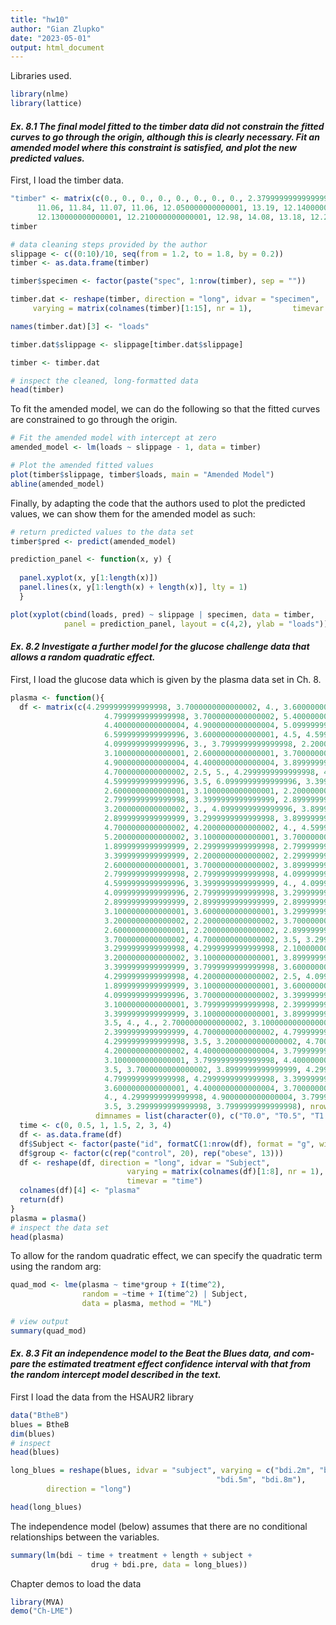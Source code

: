 ```yaml
---
title: "hw10"
author: "Gian Zlupko"
date: "2023-05-01"
output: html_document
---
```


Libraries used. 
```r
library(nlme) 
library(lattice) 
```


#### *Ex. 8.1 The final model fitted to the timber data did not constrain the fitted curves to go through the origin, although this is clearly necessary. Fit an amended model where this constraint is satisfied, and plot the new predicted values.*

First, I load the timber data. 

```r
"timber" <- matrix(c(0., 0., 0., 0., 0., 0., 0., 0., 2.3799999999999999, 2.6899999999999999, 2.8500000000000001, 2.46, 2.9700000000000002, 3.96, 3.1699999999999999, 3.3599999999999999, 4.3399999999999999, 4.75, 4.8899999999999997, 4.2800000000000002, 4.6799999999999997, 6.46, 5.3300000000000001, 5.4500000000000002, 6.6399999999999997, 7.04, 6.6100000000000003, 5.8799999999999999, 6.6600000000000001, 8.1400000000000006,  7.1399999999999997, 7.0800000000000001, 8.0500000000000007, 9.1999999999999993, 8.0899999999999999,      7.4299999999999997, 8.1099999999999994, 9.3499999999999996, 8.2899999999999991, 8.3200000000000003,      9.7799999999999994, 10.94, 9.7200000000000006, 8.3200000000000003, 9.6400000000000006, 10.720000000000001,   9.8599999999999994, 9.9100000000000001, 10.970000000000001, 12.23, 11.029999999999999, 9.9199999999999999,
      11.06, 11.84, 11.07, 11.06, 12.050000000000001, 13.19, 12.140000000000001, 11.1, 12.25, 12.85,
      12.130000000000001, 12.210000000000001, 12.98, 14.08, 13.18, 12.23, 13.35, 13.83, 13.15, 13.16, 13.94,       14.66, 14.119999999999999, 13.24, 14.539999999999999, 14.85, 14.09, 14.050000000000001, 14.74,       15.369999999999999, 15.09, 14.19, 15.529999999999999, 15.789999999999999, 15.109999999999999,       14.960000000000001, 16.129999999999999, 16.890000000000001, 16.68, 16.07, 17.379999999999999,       17.390000000000001, 16.690000000000001, 16.239999999999998, 17.98, 17.780000000000001, 17.940000000000001,      17.43, 18.760000000000002, 18.440000000000001, 17.690000000000001, 17.34, 19.52, 18.41, 18.219999999999999,      18.359999999999999, 19.809999999999999, 19.460000000000001, 18.710000000000001, 18.23, 19.969999999999999,    18.969999999999999, 19.399999999999999, 18.93, 20.620000000000001, 20.050000000000001, 19.539999999999999,   18.870000000000001), nrow = 8, ncol = 15)
timber
```

```r
# data cleaning steps provided by the author 
slippage <- c((0:10)/10, seq(from = 1.2, to = 1.8, by = 0.2))
timber <- as.data.frame(timber)

timber$specimen <- factor(paste("spec", 1:nrow(timber), sep = ""))

timber.dat <- reshape(timber, direction = "long", idvar = "specimen",
     varying = matrix(colnames(timber)[1:15], nr = 1),         timevar = "slippage")

names(timber.dat)[3] <- "loads"

timber.dat$slippage <- slippage[timber.dat$slippage]

timber <- timber.dat

# inspect the cleaned, long-formatted data 
head(timber) 
```


To fit the amended model, we can do the following so that the fitted curves are constrained to go through the origin. 
```r
# Fit the amended model with intercept at zero
amended_model <- lm(loads ~ slippage - 1, data = timber)

# Plot the amended fitted values
plot(timber$slippage, timber$loads, main = "Amended Model")
abline(amended_model)
```



Finally, by adapting the code that the authors used to plot the predicted values, we can show them for the amended model as such: 

```r
# return predicted values to the data set
timber$pred <- predict(amended_model) 

prediction_panel <- function(x, y) { 
  
  panel.xyplot(x, y[1:length(x)])
  panel.lines(x, y[1:length(x) + length(x)], lty = 1)
  }

plot(xyplot(cbind(loads, pred) ~ slippage | specimen, data = timber, 
            panel = prediction_panel, layout = c(4,2), ylab = "loads"))

```

#### *Ex. 8.2 Investigate a further model for the glucose challenge data that allows a random quadratic effect.*

First, I load the glucose data which is given by the plasma data set in Ch. 8. 

```r
plasma <- function(){
  df <- matrix(c(4.2999999999999998, 3.7000000000000002, 4., 3.6000000000000001, 4.0999999999999996, 3.7999999999999998, 3.7999999999999998, 4.4000000000000004, 5., 3.7000000000000002, 3.7000000000000002, 4.4000000000000004,4.7000000000000002, 4.2999999999999998, 5., 4.5999999999999996, 4.2999999999999998, 3.1000000000000001,         
                     4.7999999999999998, 3.7000000000000002, 5.4000000000000004, 3., 4.9000000000000004, 4.7999999999999998,         
                     4.4000000000000004, 4.9000000000000004, 5.0999999999999996, 4.7999999999999998, 4.2000000000000002,         
                     6.5999999999999996, 3.6000000000000001, 4.5, 4.5999999999999996, 3.2999999999999998, 2.6000000000000001,         
                     4.0999999999999996, 3., 3.7999999999999998, 2.2000000000000002, 3., 3.8999999999999999, 4.,        
                     3.1000000000000001, 2.6000000000000001, 3.7000000000000002, 3.1000000000000001, 3.2999999999999998,        
                     4.9000000000000004, 4.4000000000000004, 3.8999999999999999, 3.1000000000000001, 5., 3.1000000000000001,         
                     4.7000000000000002, 2.5, 5., 4.2999999999999998, 4.2000000000000002, 4.2999999999999998, 4.0999999999999996,         
                     4.5999999999999996, 3.5, 6.0999999999999996, 3.3999999999999999, 4., 4.4000000000000004, 3.,         
                     2.6000000000000001, 3.1000000000000001, 2.2000000000000002, 2.1000000000000001, 2., 2.3999999999999999,         
                     2.7999999999999998, 3.3999999999999999, 2.8999999999999999, 2.6000000000000001, 3.1000000000000001,         
                     3.2000000000000002, 3., 4.0999999999999996, 3.8999999999999999, 3.1000000000000001, 3.2999999999999998,         
                     2.8999999999999999, 3.2999999999999998, 3.8999999999999999, 2.2999999999999998, 4.0999999999999996,         
                     4.7000000000000002, 4.2000000000000002, 4., 4.5999999999999996, 4.5999999999999996, 3.7999999999999998,         
                     5.2000000000000002, 3.1000000000000001, 3.7000000000000002, 3.7999999999999998, 2.6000000000000001,         
                     1.8999999999999999, 2.2999999999999998, 2.7999999999999998, 3., 2.6000000000000001, 2.5, 2.1000000000000001,         
                     3.3999999999999999, 2.2000000000000002, 2.2999999999999998, 3.2000000000000002, 3.2999999999999998,        
                     2.6000000000000001, 3.7000000000000002, 3.8999999999999999, 3.1000000000000001, 2.6000000000000001,         
                     2.7999999999999998, 2.7999999999999998, 4.0999999999999996, 2.2000000000000002, 3.7000000000000002,          
                     4.5999999999999996, 3.3999999999999999, 4., 4.0999999999999996, 4.4000000000000004, 3.6000000000000001,         
                     4.0999999999999996, 2.7999999999999998, 3.2999999999999998, 3.7999999999999998, 2.2000000000000002,         
                     2.8999999999999999, 2.8999999999999999, 2.8999999999999999, 3.6000000000000001, 3.7999999999999998,        
                     3.1000000000000001, 3.6000000000000001, 3.2999999999999998, 1.5, 2.8999999999999999, 3.7000000000000002,        
                     3.2000000000000002, 2.2000000000000002, 3.7000000000000002, 3.7000000000000002, 3.1000000000000001,         
                     2.6000000000000001, 2.2000000000000002, 2.8999999999999999, 2.7999999999999998, 2.1000000000000001,        
                     3.7000000000000002, 4.7000000000000002, 3.5, 3.2999999999999998, 3.3999999999999999, 4.0999999999999996,        
                     3.2999999999999998, 4.2999999999999998, 2.1000000000000001, 2.3999999999999999, 3.7999999999999998, 2.5,        
                     3.2000000000000002, 3.1000000000000001, 3.8999999999999999, 3.3999999999999999, 3.6000000000000001,        
                     3.3999999999999999, 3.7999999999999998, 3.6000000000000001, 2.2999999999999998, 2.2000000000000002,        
                     4.2999999999999998, 4.2000000000000002, 2.5, 4.0999999999999996, 4.2000000000000002, 3.1000000000000001,        
                     1.8999999999999999, 3.1000000000000001, 3.6000000000000001, 3.7000000000000002, 2.6000000000000001,        
                     4.0999999999999996, 3.7000000000000002, 3.3999999999999999, 4.0999999999999996, 4.2000000000000002, 4.,        
                     3.1000000000000001, 3.7999999999999998, 2.3999999999999999, 2.2999999999999998, 3.6000000000000001,        
                     3.3999999999999999, 3.1000000000000001, 3.8999999999999999, 3.7999999999999998, 3.6000000000000001, 3.,        
                     3.5, 4., 4., 2.7000000000000002, 3.1000000000000001, 3.8999999999999999, 3.7000000000000002,        
                     2.3999999999999999, 4.7000000000000002, 4.7999999999999998, 3.6000000000000001, 2.2999999999999998, 3.5,        
                     4.2999999999999998, 3.5, 3.2000000000000002, 4.7000000000000002, 3.6000000000000001, 3.7999999999999998,       
                     4.2000000000000002, 4.4000000000000004, 3.7999999999999998, 3.5, 4.2000000000000002, 2.5,         
                     3.1000000000000001, 3.7999999999999998, 4.4000000000000004, 3.8999999999999999, 4., 4., 3.7000000000000002,        
                     3.5, 3.7000000000000002, 3.8999999999999999, 4.2999999999999998, 2.7999999999999998, 3.8999999999999999,         
                     4.7999999999999998, 4.2999999999999998, 3.3999999999999999, 4.9000000000000004, 5., 4., 2.7000000000000002,        
                     3.6000000000000001, 4.4000000000000004, 3.7000000000000002, 3.5, 4.9000000000000004, 3.8999999999999999,         
                     4., 4.2999999999999998, 4.9000000000000004, 3.7999999999999998, 3.8999999999999999, 4.7999999999999998,         
                     3.5, 3.2999999999999998, 3.7999999999999998), nrow = 33, ncol = 8,  
                   dimnames = list(character(0), c("T0.0", "T0.5", "T1.0", "T1.5", "T2.0", "T2.5", "T3.0", "T4.0")))
  time <- c(0, 0.5, 1, 1.5, 2, 3, 4)
  df <- as.data.frame(df)
  df$Subject <- factor(paste("id", formatC(1:nrow(df), format = "g", width = 2, flag = "0"), sep = ""))
  df$group <- factor(c(rep("control", 20), rep("obese", 13)))
  df <- reshape(df, direction = "long", idvar = "Subject",
                          varying = matrix(colnames(df)[1:8], nr = 1),
                          timevar = "time")
  colnames(df)[4] <- "plasma"
  return(df)
}
plasma = plasma() 
# inspect the data set 
head(plasma) 
```


To allow for the random quadratic effect, we can specify the quadratic term using the random arg:
```r

quad_mod <- lme(plasma ~ time*group + I(time^2), 
                random = ~time + I(time^2) | Subject, 
                data = plasma, method = "ML") 

# view output 
summary(quad_mod) 

```


#### *Ex. 8.3 Fit an independence model to the Beat the Blues data, and com- pare the estimated treatment effect confidence interval with that from the random intercept model described in the text.*


First I load the data from the HSAUR2 library 
```r
data("BtheB") 
blues = BtheB
dim(blues) 
# inspect 
head(blues)
```


```r
long_blues = reshape(blues, idvar = "subject", varying = c("bdi.2m", "bdi.3m", 
                                              "bdi.5m", "bdi.8m"), 
        direction = "long")

head(long_blues) 
```

The independence model (below) assumes that there are no conditional relationships between the variables.

```r
summary(lm(bdi ~ time + treatment + length + subject + 
                  drug + bdi.pre, data = long_blues)) 
```




Chapter demos to load the data
```r
library(MVA) 
demo("Ch-LME")
```

